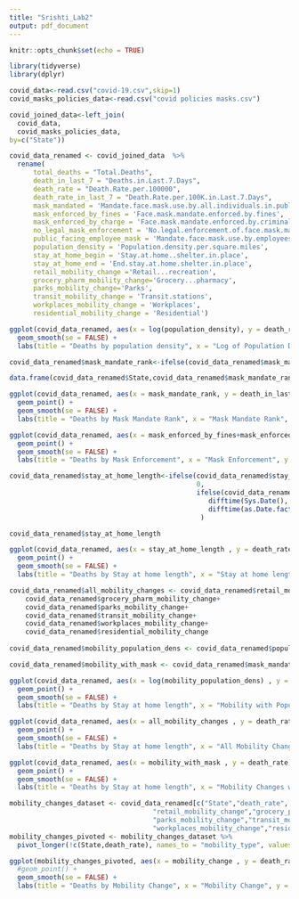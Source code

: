 ```yaml
---
title: "Srishti_Lab2"
output: pdf_document
---
```


```r
knitr::opts_chunk$set(echo = TRUE)
```

```r
library(tidyverse)
library(dplyr)
```

```r
covid_data<-read.csv("covid-19.csv",skip=1)
covid_masks_policies_data<-read.csv("covid policies masks.csv")

covid_joined_data<-left_join(
  covid_data,
  covid_masks_policies_data, 
by=c("State"))

```

```r
covid_data_renamed <- covid_joined_data  %>% 
  rename(
      total_deaths = "Total.Deaths",
      death_in_last_7 = "Deaths.in.Last.7.Days",
      death_rate = "Death.Rate.per.100000",
      death_rate_in_last_7 = "Death.Rate.per.100K.in.Last.7.Days",
      mask_mandated = 'Mandate.face.mask.use.by.all.individuals.in.public.spaces.y',
      mask_enforced_by_fines = 'Face.mask.mandate.enforced.by.fines',
      mask_enforced_by_charge = 'Face.mask.mandate.enforced.by.criminal.charge.citation',
      no_legal_mask_enforcement = 'No.legal.enforcement.of.face.mask.mandate.y',
      public_facing_employee_mask = 'Mandate.face.mask.use.by.employees.in.public.facing.businesses.y',
      population_density = 'Population.density.per.square.miles',
      stay_at_home_begin = 'Stay.at.home..shelter.in.place',
      stay_at_home_end = 'End.stay.at.home.shelter.in.place',
      retail_mobility_change ='Retail...recreation',
      grocery_pharm_mobility_change='Grocery...pharmacy',
      parks_mobility_change='Parks',
      transit_mobility_change = 'Transit.stations',
      workplaces_mobility_change = 'Workplaces',
      residential_mobility_change = 'Residential')

```


```r
ggplot(covid_data_renamed, aes(x = log(population_density), y = death_rate)) +geom_point()+
  geom_smooth(se = FALSE) +
  labs(title = "Deaths by population density", x = "Log of Population Density", y = "Death rate per 100K")

```

```r
covid_data_renamed$mask_mandate_rank<-ifelse(covid_data_renamed$mask_mandated==0,60,rank(as.Date.factor(covid_data_renamed$mask_mandated, format = "%m/%d/%Y")))
```

```r
data.frame(covid_data_renamed$State,covid_data_renamed$mask_mandate_rank,covid_data_renamed$mask_mandated)
```


```r
ggplot(covid_data_renamed, aes(x = mask_mandate_rank, y = death_in_last_7)) +
  geom_point() +
  geom_smooth(se = FALSE) +
  labs(title = "Deaths by Mask Mandate Rank", x = "Mask Mandate Rank", y = "Death rate per 100K")
```


```r
ggplot(covid_data_renamed, aes(x = mask_enforced_by_fines+mask_enforced_by_charge , y = death_rate)) +
  geom_point() +
  geom_smooth(se = FALSE) +
  labs(title = "Deaths by Mask Enforcement", x = "Mask Enforcement", y = "Death rate per 100K")
```

```r
covid_data_renamed$stay_at_home_length<-ifelse(covid_data_renamed$stay_at_home_begin==0,
                                               0,
                                               ifelse(covid_data_renamed$stay_at_home_begin==0,
                                                  difftime(Sys.Date(), as.Date.factor(covid_data_renamed$stay_at_home_begin, format = "%m/%d/%Y"), units = "days"),
                                                  difftime(as.Date.factor(covid_data_renamed$stay_at_home_end, format = "%m/%d/%Y"), as.Date.factor(covid_data_renamed$stay_at_home_begin, format = "%m/%d/%Y"), units = "days"))
                                                )

```

```r
covid_data_renamed$stay_at_home_length
```

```r
ggplot(covid_data_renamed, aes(x = stay_at_home_length , y = death_rate)) +
  geom_point() +
  geom_smooth(se = FALSE) +
  labs(title = "Deaths by Stay at home length", x = "Stay at home length", y = "Death rate per 100K")
```

```r

covid_data_renamed$all_mobility_changes <- covid_data_renamed$retail_mobility_change+
    covid_data_renamed$grocery_pharm_mobility_change+
    covid_data_renamed$parks_mobility_change+
    covid_data_renamed$transit_mobility_change+
    covid_data_renamed$workplaces_mobility_change+
    covid_data_renamed$residential_mobility_change
  
covid_data_renamed$mobility_population_dens <- covid_data_renamed$population_density*covid_data_renamed$all_mobility_changes

covid_data_renamed$mobility_with_mask <- covid_data_renamed$mask_mandate_rank*covid_data_renamed$all_mobility_changes
```

```r
ggplot(covid_data_renamed, aes(x = log(mobility_population_dens) , y = death_rate)) +
  geom_point() +
  geom_smooth(se = FALSE) +
  labs(title = "Deaths by Stay at home length", x = "Mobility with Population", y = "Death rate per 100K")
```

```r
ggplot(covid_data_renamed, aes(x = all_mobility_changes , y = death_rate)) +
  geom_point() +
  geom_smooth(se = FALSE) +
  labs(title = "Deaths by Stay at home length", x = "All Mobility Changes", y = "Death rate per 100K")
```

```r
ggplot(covid_data_renamed, aes(x = mobility_with_mask , y = death_rate)) +
  geom_point() +
  geom_smooth(se = FALSE) +
  labs(title = "Deaths by Stay at home length", x = "Mobility Changes with mask mandate", y = "Death rate per 100K")
```

```r
mobility_changes_dataset <- covid_data_renamed[c("State","death_rate",
                                    "retail_mobility_change","grocery_pharm_mobility_change",
                                    "parks_mobility_change","transit_mobility_change",
                                    "workplaces_mobility_change","residential_mobility_change")]
mobility_changes_pivoted <- mobility_changes_dataset %>%
  pivot_longer(!c(State,death_rate), names_to = "mobility_type", values_to = "mobility_change")
```


```r
ggplot(mobility_changes_pivoted, aes(x = mobility_change , y = death_rate,color=mobility_type)) +
  #geom_point() +
  geom_smooth(se = FALSE) +
  labs(title = "Deaths by Mobility Change", x = "Mobility Change", y = "Death rate per 100K")
```




